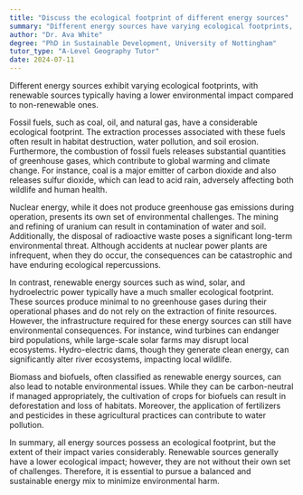 ```yaml
---
title: "Discuss the ecological footprint of different energy sources"
summary: "Different energy sources have varying ecological footprints, with renewable sources generally having a lower impact than non-renewable ones."
author: "Dr. Ava White"
degree: "PhD in Sustainable Development, University of Nottingham"
tutor_type: "A-Level Geography Tutor"
date: 2024-07-11
---
```


Different energy sources exhibit varying ecological footprints, with renewable sources typically having a lower environmental impact compared to non-renewable ones.

Fossil fuels, such as coal, oil, and natural gas, have a considerable ecological footprint. The extraction processes associated with these fuels often result in habitat destruction, water pollution, and soil erosion. Furthermore, the combustion of fossil fuels releases substantial quantities of greenhouse gases, which contribute to global warming and climate change. For instance, coal is a major emitter of carbon dioxide and also releases sulfur dioxide, which can lead to acid rain, adversely affecting both wildlife and human health.

Nuclear energy, while it does not produce greenhouse gas emissions during operation, presents its own set of environmental challenges. The mining and refining of uranium can result in contamination of water and soil. Additionally, the disposal of radioactive waste poses a significant long-term environmental threat. Although accidents at nuclear power plants are infrequent, when they do occur, the consequences can be catastrophic and have enduring ecological repercussions.

In contrast, renewable energy sources such as wind, solar, and hydroelectric power typically have a much smaller ecological footprint. These sources produce minimal to no greenhouse gases during their operational phases and do not rely on the extraction of finite resources. However, the infrastructure required for these energy sources can still have environmental consequences. For instance, wind turbines can endanger bird populations, while large-scale solar farms may disrupt local ecosystems. Hydro-electric dams, though they generate clean energy, can significantly alter river ecosystems, impacting local wildlife.

Biomass and biofuels, often classified as renewable energy sources, can also lead to notable environmental issues. While they can be carbon-neutral if managed appropriately, the cultivation of crops for biofuels can result in deforestation and loss of habitats. Moreover, the application of fertilizers and pesticides in these agricultural practices can contribute to water pollution.

In summary, all energy sources possess an ecological footprint, but the extent of their impact varies considerably. Renewable sources generally have a lower ecological impact; however, they are not without their own set of challenges. Therefore, it is essential to pursue a balanced and sustainable energy mix to minimize environmental harm.
    